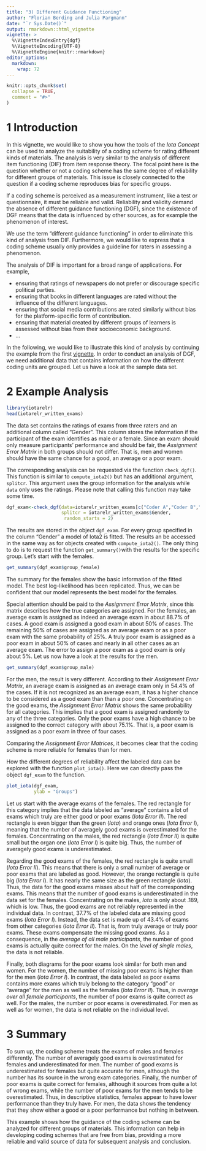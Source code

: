 ```yaml
---
title: "3) Different Guidance Functioning"
author: "Florian Berding and Julia Pargmann"
date: "`r Sys.Date()`"
output: rmarkdown::html_vignette
vignette: >
  %\VignetteIndexEntry{dgf}
  %\VignetteEncoding{UTF-8}
  %\VignetteEngine{knitr::rmarkdown}
editor_options: 
  markdown: 
    wrap: 72
---
```


```r
knitr::opts_chunk$set(
  collapse = TRUE,
  comment = "#>"
)
```

# 1 Introduction

In this vignette, we would like to show you how the tools of the *Iota
Concept* can be used to analyze the suitability of a coding scheme for
rating different kinds of materials. The analysis is very similar to the
analysis of different item functioning (DIF) from item response theory.
The focal point here is the question whether or not a coding scheme has
the same degree of reliability for different groups of materials. This
issue is closely connected to the question if a coding scheme reproduces
bias for specific groups.

If a coding scheme is perceived as a measurement instrument, like a test
or questionnaire, it must be reliable and valid. Reliability and
validity demand the absence of different guidance functioning (DGF), since
the existence of DGF means that the data is influenced by other sources, as
for example the phenomenon of interest.

We use the term "different guidance functioning" in order to eliminate
this kind of analysis from DIF. Furthermore, we would like to express
that a coding scheme usually only
provides a guideline for raters in assessing a phenomenon.

The analysis of DIF is important for a broad range of applications. For
example,

-   ensuring that ratings of newspapers do not prefer or discourage
    specific political parties.
-   ensuring that books in different languages are rated without the
    influence of the different languages.
-   ensuring that social media contributions are rated similarly without
    bias for the platform-specific form of contribution.
-   ensuring that material created by different groups of learners is
    assessed without bias from their socioeconomic background.
-   ...

In the following, we would like to illustrate this kind of analysis by
continuing the example from the first [vignette](iotarelr.html). In
order to conduct an analysis of DGF, we need additional data that
contains information on how the different coding units are grouped. Let
us have a look at the sample data set.

# 2 Example Analysis

```r
library(iotarelr)
head(iotarelr_written_exams)
```

The data set contains the ratings of exams from three raters and an
additional column called "Gender". This column stores the information if
the participant of the exam identifies as male or a female. Since an
exam should only measure participants' performance and should be fair,
the *Assignment Error Matrix* in both groups should not differ. That is,
men and women should have the same chance for a good, an average or a
poor exam.

The corresponding analysis can be requested via the function
`check_dgf()`. This function is similar to `compute_iota2()` but has an
additional argument, `splitcr`. This argument uses the group information
for the analysis while `data` only uses the ratings. Please note that
calling this function may take some time.

```r
dgf_exam<-check_dgf(data=iotarelr_written_exams[c("Coder A","Coder B","Coder C")],
                    splitcr = iotarelr_written_exams$Gender,
                     random_starts = 2)
```

The results are stored in the object `dgf_exam`. For every group
specified in the column "Gender" a model of Iota2 is fitted. The results
an be accessed in the same way as for objects created with
`compute_iota2()`. The only thing to do is to request the function
`get_summary()`with the results for the specific group. Let's start with
the females.

```r
get_summary(dgf_exam$group_female)
```

The summary for the females show the basic information of the fitted
model. The best log-likelihood has been replicated. Thus, we can be
confident that our model represents the best model for the females.

Special attention should be paid to the *Assignment Error Matrix*, since
this matrix describes how the true categories are assigned. For the
females, an average exam is assigned as indeed an average exam in about
88.7% of cases. A good exam is assigned a good exam in about 50% of
cases. The remaining 50% of cases are assigned as an average exam or as
a poor exam with the same probability of 25%. A truly poor exam is
assigned as a poor exam in about 50% of cases and nearly in all other
cases as an average exam. The error to assign a poor exam as a good exam
is only about 5%. Let us now have a look at the results for the men.

```r
get_summary(dgf_exam$group_male)
```

For the men, the result is very different. According to their
*Assignment Error Matrix*, an average exam is assigned as an average
exam only in 54.4% of the cases. If it is not recognized as an average
exam, it has a higher chance to be considered as a good exam than than a
poor one. Concentrating on the good exams, the *Assignment Error Matrix*
shows the same probability for all categories. This implies that a good
exam is assigned randomly to any of the three categories. Only the poor
exams have a high chance to be assigned to the correct category with
about 75.1%. That is, a poor exam is assigned as a poor exam in three of
four cases.

Comparing the *Assignment Error Matrices*, it becomes clear that the
coding scheme is more reliable for females than for men.

How the different degrees of reliability affect the labeled data can be
explored with the function `plot_iota()`. Here we can directly pass the
object `dgf_exam` to the function.

```r
plot_iota(dgf_exam,
          ylab = "Groups")
```

Let us start with the average exams of the females. The red rectangle
for this category implies that the data labeled as "average" contains a
lot of exams which truly are either good or poor exams (*Iota Error
II*). The red rectangle is even bigger than the green (*Iota*) and
orange ones (*Iota Error I*), meaning that the number of averagely good
exams is overestimated for the females. Concentrating on the males, the
red rectangle (*Iota Error II*) is quite small but the organ one (*Iota
Error I*) is quite big. Thus, the number of averagely good exams is
underestimated.

Regarding the good exams of the females, the red rectangle is quite
small (*Iota Error II*). This means that there is only a small number of
average or poor exams that are labeled as good. However, the orange
rectangle is quite big (*Iota Error I*). It has nearly the same size as
the green rectangle (*Iota*). Thus, the data for the good exams misses
about half of the corresponding exams. This means that the number of
good exams is underestimated in the data set for the females.
Concentrating on the males, *Iota* is only about .189, which is low.
Thus, the good exams are not reliably represented in the individual
data. In contrast, 37.7% of the labeled data are missing good exams
(*Iota Error I*). Instead, the data set is made up of 43.4% of exams
from other categories (*Iota Error II*). That is, from truly average or
truly poor exams. These exams compensate the missing good exams. As a
consequence, in the *average of all male participants*, the number of
good exams is actually quite correct for the males. On the *level of
single males*, the data is not reliable.

Finally, both diagrams for the poor exams look similar for both men and
women. For the women, the number of missing poor exams is higher than
for the men (*Iota Error I*). In contrast, the data labeled as poor
exams contains more exams which truly belong to the category "good" or
"average" for the men as well as the females (*Iota Error II*). Thus, in
*average over all female participants*, the number of poor exams is
quite correct as well. For the males, the number or poor exams is
overestimated. For men as well as for women, the data is not reliable on
the individual level.

# 3 Summary

To sum up, the coding scheme treats the exams of males and females
differently. The number of averagely good exams is overestimated for
females and underestimated for men. The number of good exams is
underestimated for females but quite accurate for men, although the
number has its source in the wrong exam categories. Finally, the number
of poor exams is quite correct for females, although it sources from
quite a lot of wrong exams, while the number of poor exams for the men
tends to be overestimated. Thus, in descriptive statistics, females
appear to have lower performance than they truly have. For men, the data
shows the tendency that they show either a good or a poor performance
but nothing in between.

This example shows how the guidance of the coding scheme can be analyzed
for different groups of materials. This information can help in
developing coding schemes that are free from bias, providing a more
reliable and valid source of data for subsequent analysis and
conclusion.
